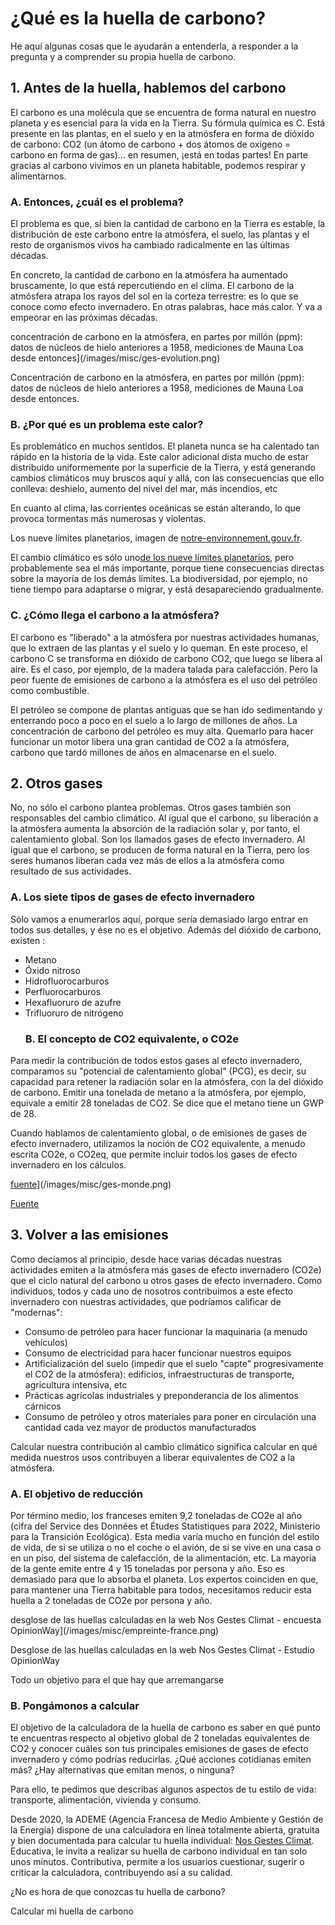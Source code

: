 # ¿Qué es la huella de carbono?

He aquí algunas cosas que le ayudarán a entenderla, a responder a la pregunta y a comprender su propia huella de carbono.

## 1. Antes de la huella, hablemos del carbono

El carbono es una molécula que se encuentra de forma natural en nuestro planeta y es esencial para la vida en la Tierra. Su fórmula química es C. Está presente en las plantas, en el suelo y en la atmósfera en forma de dióxido de carbono: CO2 (un átomo de carbono + dos átomos de oxígeno = carbono en forma de gas)... en resumen, ¡está en todas partes! En parte gracias al carbono vivimos en un planeta habitable, podemos respirar y alimentarnos.

### A. Entonces, ¿cuál es el problema?

El problema es que, si bien la cantidad de carbono en la Tierra es estable, la distribución de este carbono entre la atmósfera, el suelo, las plantas y el resto de organismos vivos ha cambiado radicalmente en las últimas décadas.

En concreto, la cantidad de carbono en la atmósfera ha aumentado bruscamente, lo que está repercutiendo en el clima. El carbono de la atmósfera atrapa los rayos del sol en la corteza terrestre: es lo que se conoce como efecto invernadero. En otras palabras, hace más calor. Y va a empeorar en las próximas décadas.

concentración de carbono en la atmósfera, en partes por millón (ppm): datos de núcleos de hielo anteriores a 1958, mediciones de Mauna Loa desde entonces](/images/misc/ges-evolution.png)

Concentración de carbono en la atmósfera, en partes por millón (ppm): datos de núcleos de hielo anteriores a 1958, mediciones de Mauna Loa desde entonces.

### B. ¿Por qué es un problema este calor?

Es problemático en muchos sentidos. El planeta nunca se ha calentado tan rápido en la historia de la vida. Este calor adicional dista mucho de estar distribuido uniformemente por la superficie de la Tierra, y está generando cambios climáticos muy bruscos aquí y allá, con las consecuencias que ello conlleva: deshielo, aumento del nivel del mar, más incendios, etc

En cuanto al clima, las corrientes oceánicas se están alterando, lo que provoca tormentas más numerosas y violentas.

Los nueve límites planetarios, imagen de <a href="https://www.notre-environnement.gouv.fr/themes/societe/article/limites-planetaires">notre-environnement.gouv.fr</a>.

El cambio climático es sólo uno<a href="https://nosgestesclimat.fr/blog/environnement/carbone-empreinte-parmi-autres">de los nueve límites planetarios</a>, pero probablemente sea el más importante, porque tiene consecuencias directas sobre la mayoría de los demás límites. La biodiversidad, por ejemplo, no tiene tiempo para adaptarse o migrar, y está desapareciendo gradualmente.

### C. ¿Cómo llega el carbono a la atmósfera?

El carbono es "liberado" a la atmósfera por nuestras actividades humanas, que lo extraen de las plantas y el suelo y lo queman. En este proceso, el carbono C se transforma en dióxido de carbono CO2, que luego se libera al aire. Es el caso, por ejemplo, de la madera talada para calefacción. Pero la peor fuente de emisiones de carbono a la atmósfera es el uso del petróleo como combustible.

El petróleo se compone de plantas antiguas que se han ido sedimentando y enterrando poco a poco en el suelo a lo largo de millones de años. La concentración de carbono del petróleo es muy alta. Quemarlo para hacer funcionar un motor libera una gran cantidad de CO2 a la atmósfera, carbono que tardó millones de años en almacenarse en el suelo.

## 2. Otros gases

No, no sólo el carbono plantea problemas. Otros gases también son responsables del cambio climático. Al igual que el carbono, su liberación a la atmósfera aumenta la absorción de la radiación solar y, por tanto, el calentamiento global. Son los llamados gases de efecto invernadero. Al igual que el carbono, se producen de forma natural en la Tierra, pero los seres humanos liberan cada vez más de ellos a la atmósfera como resultado de sus actividades.

### A. Los siete tipos de gases de efecto invernadero

Sólo vamos a enumerarlos aquí, porque sería demasiado largo entrar en todos sus detalles, y ése no es el objetivo. Además del dióxido de carbono, existen :

- Metano
- Óxido nitroso
- Hidrofluorocarburos
- Perfluorocarburos
- Hexafluoruro de azufre
- Trifluoruro de nitrógeno
  ### B. El concepto de CO2 equivalente, o CO2e

Para medir la contribución de todos estos gases al efecto invernadero, comparamos su "potencial de calentamiento global" (PCG), es decir, su capacidad para retener la radiación solar en la atmósfera, con la del dióxido de carbono. Emitir una tonelada de metano a la atmósfera, por ejemplo, equivale a emitir 28 toneladas de CO2. Se dice que el metano tiene un GWP de 28.

Cuando hablamos de calentamiento global, o de emisiones de gases de efecto invernadero, utilizamos la noción de CO2 equivalente, a menudo escrita CO2e, o CO2eq, que permite incluir todos los gases de efecto invernadero en los cálculos.

<a href="https://www.futura-sciences.com/planete/actualites/climatologie-taux-gaz-effet-serre-atmosphere-battent-tous-records-60411/">fuente</a>](/images/misc/ges-monde.png)

<a href="https://www.futura-sciences.com/planete/actualites/climatologie-taux-gaz-effet-serre-atmosphere-battent-tous-records-60411/">Fuente</a>

## 3. Volver a las emisiones

Como decíamos al principio, desde hace varias décadas nuestras actividades emiten a la atmósfera más gases de efecto invernadero (CO2e) que el ciclo natural del carbono u otros gases de efecto invernadero. Como individuos, todos y cada uno de nosotros contribuimos a este efecto invernadero con nuestras actividades, que podríamos calificar de "modernas":

- Consumo de petróleo para hacer funcionar la maquinaria (a menudo vehículos)
- Consumo de electricidad para hacer funcionar nuestros equipos
- Artificialización del suelo (impedir que el suelo "capte" progresivamente el CO2 de la atmósfera): edificios, infraestructuras de transporte, agricultura intensiva, etc
- Prácticas agrícolas industriales y preponderancia de los alimentos cárnicos
- Consumo de petróleo y otros materiales para poner en circulación una cantidad cada vez mayor de productos manufacturados

Calcular nuestra contribución al cambio climático significa calcular en qué medida nuestros usos contribuyen a liberar equivalentes de CO2 a la atmósfera.

### A. El objetivo de reducción

Por término medio, los franceses emiten 9,2 toneladas de CO2e al año (cifra del Service des Données et Études Statistiques para 2022, Ministerio para la Transición Ecológica). Esta media varía mucho en función del estilo de vida, de si se utiliza o no el coche o el avión, de si se vive en una casa o en un piso, del sistema de calefacción, de la alimentación, etc. La mayoría de la gente emite entre 4 y 15 toneladas por persona y año. Eso es demasiado para que lo absorba el planeta. Los expertos coinciden en que, para mantener una Tierra habitable para todos, necesitamos reducir esta huella a 2 toneladas de CO2e por persona y año.

desglose de las huellas calculadas en la web Nos Gestes Climat - encuesta OpinionWay](/images/misc/empreinte-france.png)

Desglose de las huellas calculadas en la web Nos Gestes Climat - Estudio OpinionWay

Todo un objetivo para el que hay que arremangarse

### B. Pongámonos a calcular

El objetivo de la calculadora de la huella de carbono es saber en qué punto te encuentras respecto al objetivo global de 2 toneladas equivalentes de CO2 y conocer cuáles son tus principales emisiones de gases de efecto invernadero y cómo podrías reducirlas. ¿Qué acciones cotidianas emiten más? ¿Hay alternativas que emitan menos, o ninguna?

Para ello, te pedimos que describas algunos aspectos de tu estilo de vida: transporte, alimentación, vivienda y consumo.

Desde 2020, la ADEME (Agencia Francesa de Medio Ambiente y Gestión de la Energía) dispone de una calculadora en línea totalmente abierta, gratuita y bien documentada para calcular tu huella individual: <a href="https://nosgestesclimat.fr/">Nos Gestes Climat</a>. Educativa, le invita a realizar su huella de carbono individual en tan solo unos minutos. Contributiva, permite a los usuarios cuestionar, sugerir o criticar la calculadora, contribuyendo así a su calidad.

¿No es hora de que conozcas tu huella de carbono?

<ButtonLink href="https://nosgestesclimat.fr/simulateur/bilan?mtm_campaign=blog-simu&mtm_kwd=empreinte-climat">
  <span>Calcular mi huella de carbono</span>
</ButtonLink>
